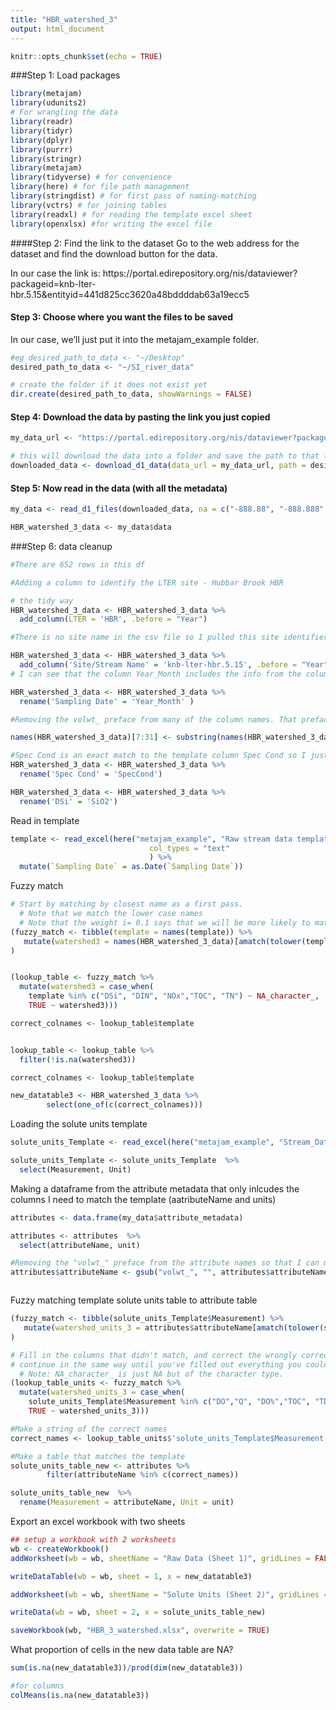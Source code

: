 ```yaml
---
title: "HBR_watershed_3"
output: html_document
---
```


```r
knitr::opts_chunk$set(echo = TRUE)
```

###Step 1: Load packages

```r

library(metajam)  
library(udunits2)
# For wrangling the data
library(readr)
library(tidyr)
library(dplyr)
library(purrr)
library(stringr)
library(metajam)
library(tidyverse) # for convenience
library(here) # for file path management
library(stringdist) # for first pass of naming-matching
library(vctrs) # for joining tables
library(readxl) # for reading the template excel sheet
library(openxlsx) #for writing the excel file

```

####Step 2: Find the link to the dataset
Go to the web address for the dataset and find the download button for the data. 

In our case the link is: https://portal.edirepository.org/nis/dataviewer?packageid=knb-lter-hbr.5.15&entityid=441d825cc3620a48bddddab63a19ecc5

#### Step 3: Choose where you want the files to be saved
In our case, we'll just put it into the metajam_example folder.

```r

#eg desired_path_to_data <- "~/Desktop"
desired_path_to_data <- "~/SI_river_data"

# create the folder if it does not exist yet
dir.create(desired_path_to_data, showWarnings = FALSE)


```

#### Step 4: Download the data by pasting the link you just copied
```r

my_data_url <- "https://portal.edirepository.org/nis/dataviewer?packageid=knb-lter-hbr.5.15&entityid=441d825cc3620a48bddddab63a19ecc5"

# this will download the data into a folder and save the path to that folder
downloaded_data <- download_d1_data(data_url = my_data_url, path = desired_path_to_data)


```

#### Step 5: Now read in the data (with all the metadata)

```r


my_data <- read_d1_files(downloaded_data, na = c("-888.88", "-888.888", "-888"))

HBR_watershed_3_data <- my_data$data


```

###Step 6: data cleanup
```r

#There are 652 rows in this df

#Adding a column to identify the LTER site - Hubbar Brook HBR

# the tidy way
HBR_watershed_3_data <- HBR_watershed_3_data %>% 
  add_column(LTER = 'HBR', .before = "Year")

#There is no site name in the csv file so I pulled this site identifier from the data portal

HBR_watershed_3_data <- HBR_watershed_3_data %>% 
  add_column('Site/Stream Name' = 'knb-lter-hbr.5.15', .before = "Year")
# I can see that the column Year_Month includes the info from the column in the template 'Sampling Date' so I want to rename that column 

HBR_watershed_3_data <- HBR_watershed_3_data %>% 
  rename('Sampling Date' = 'Year_Month' )


```

```r


#Removing the volwt_ preface from many of the column names. That preface was preventing me from identifying which columns were a match to the template 

names(HBR_watershed_3_data)[7:31] <- substring(names(HBR_watershed_3_data)[7:31],7,15)

#Spec Cond is an exact match to the template column Spec Cond so I just need to change the name 
HBR_watershed_3_data <- HBR_watershed_3_data %>% 
  rename('Spec Cond' = 'SpecCond')

HBR_watershed_3_data <- HBR_watershed_3_data %>% 
  rename('DSi' = 'SiO2')


```


Read in template
```r

template <- read_excel(here("metajam_example", "Raw stream data template.xlsx"), 
                               col_types = "text"
                               ) %>%
  mutate(`Sampling Date` = as.Date(`Sampling Date`))

```

Fuzzy match

```r


# Start by matching by closest name as a first pass. 
  # Note that we match the lower case names
  # Note that the weight i= 0.1 says that we will be more likely to match if watershed 1 = template + extra
(fuzzy_match <- tibble(template = names(template)) %>%
   mutate(watershed3 = names(HBR_watershed_3_data)[amatch(tolower(template), tolower(names(HBR_watershed_3_data)), maxDist = 1, weight = c(d=1,i=0.1,s=1,t=1))])
)


(lookup_table <- fuzzy_match %>%
  mutate(watershed3 = case_when(
    template %in% c("DSi", "DIN", "NOx","TOC", "TN") ~ NA_character_,
    TRUE ~ watershed3)))

correct_colnames <- lookup_table$template



```

```r


lookup_table <- lookup_table %>%
  filter(!is.na(watershed3))

correct_colnames <- lookup_table$template

new_datatable3 <- HBR_watershed_3_data %>% 
        select(one_of(c(correct_colnames)))


```


Loading the solute units template

```r


solute_units_Template <- read_excel(here("metajam_example", "Stream_Data_Template.xlsx"), sheet = "Solute Units" )

solute_units_Template <- solute_units_Template  %>%
  select(Measurement, Unit)


```

Making a dataframe from the attribute metadata that only inlcudes the columns I need to match the template (aatributeName and units)
```r

attributes <- data.frame(my_data$attribute_metadata)

attributes <- attributes  %>%
  select(attributeName, unit)

#Removing the "volwt_" preface from the attribute names so that I can match them
attributes$attributeName <- gsub("volwt_", "", attributes$attributeName)



```



Fuzzy matching template solute units table to attribute table
```r

(fuzzy_match <- tibble(solute_units_Template$Measurement) %>%
   mutate(watershed_units_3 = attributes$attributeName[amatch(tolower(solute_units_Template$Measurement), tolower(attributes$attributeName), maxDist = 1, weight = c(d=1,i=0.1,s=1,t=1))])
)


```


```r


# Fill in the columns that didn't match, and correct the wrongly corrected matches
# continue in the same way until you've filled out everything you could.
  # Note: NA_character_ is just NA but of the character type.
(lookup_table_units <- fuzzy_match %>%
  mutate(watershed_units_3 = case_when(
    solute_units_Template$Measurement %in% c("DO","Q", "DO%","TOC", "TDP","PON", "PP", "TKN","DOP","TN", "TP") ~ NA_character_,
    TRUE ~ watershed_units_3)))

#Make a string of the correct names
correct_names <- lookup_table_units$'solute_units_Template$Measurement'


```

```r

#Make a table that matches the template
solute_units_table_new <- attributes %>% 
        filter(attributeName %in% c(correct_names))

solute_units_table_new  %>% 
  rename(Measurement = attributeName, Unit = unit)
```


Export an excel workbook with two sheets

```r


## setup a workbook with 2 worksheets
wb <- createWorkbook()
addWorksheet(wb = wb, sheetName = "Raw Data (Sheet 1)", gridLines = FALSE)

writeDataTable(wb = wb, sheet = 1, x = new_datatable3)

addWorksheet(wb = wb, sheetName = "Solute Units (Sheet 2)", gridLines = FALSE)

writeData(wb = wb, sheet = 2, x = solute_units_table_new)

saveWorkbook(wb, "HBR_3_watershed.xlsx", overwrite = TRUE)

```

What proportion of cells in the new data table are NA?

```r

sum(is.na(new_datatable3))/prod(dim(new_datatable3))

#for columns
colMeans(is.na(new_datatable3))

```